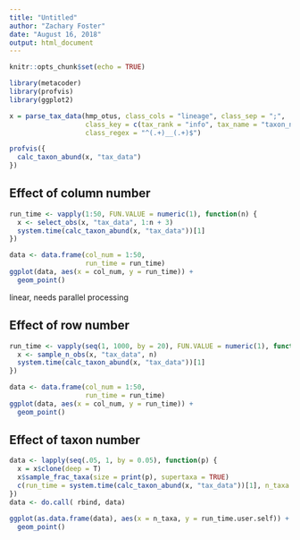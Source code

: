 ```yaml
---
title: "Untitled"
author: "Zachary Foster"
date: "August 16, 2018"
output: html_document
---
```


```r
knitr::opts_chunk$set(echo = TRUE)
```



```r
library(metacoder)
library(profvis)
library(ggplot2)
```

```r
x = parse_tax_data(hmp_otus, class_cols = "lineage", class_sep = ";",
                   class_key = c(tax_rank = "info", tax_name = "taxon_name"),
                   class_regex = "^(.+)__(.+)$")

```




```r
profvis({
  calc_taxon_abund(x, "tax_data")
})
```


## Effect of column number

```r
run_time <- vapply(1:50, FUN.VALUE = numeric(1), function(n) {
  x <- select_obs(x, "tax_data", 1:n + 3)
  system.time(calc_taxon_abund(x, "tax_data"))[1]
})
```

```r
data <- data.frame(col_num = 1:50, 
                   run_time = run_time)
ggplot(data, aes(x = col_num, y = run_time)) +
  geom_point()
```

linear, needs parallel processing


## Effect of row number

```r
run_time <- vapply(seq(1, 1000, by = 20), FUN.VALUE = numeric(1), function(n) {
  x <- sample_n_obs(x, "tax_data", n)
  system.time(calc_taxon_abund(x, "tax_data"))[1]
})
```

```r
data <- data.frame(col_num = 1:50, 
                   run_time = run_time)
ggplot(data, aes(x = col_num, y = run_time)) +
  geom_point()
```


## Effect of taxon number

```r
data <- lapply(seq(.05, 1, by = 0.05), function(p) {
  x = x$clone(deep = T)
  x$sample_frac_taxa(size = print(p), supertaxa = TRUE)
  c(run_time = system.time(calc_taxon_abund(x, "tax_data"))[1], n_taxa = length(taxon_names(x)))
})
data <- do.call( rbind, data)
```

```r
ggplot(as.data.frame(data), aes(x = n_taxa, y = run_time.user.self)) +
  geom_point()
```
